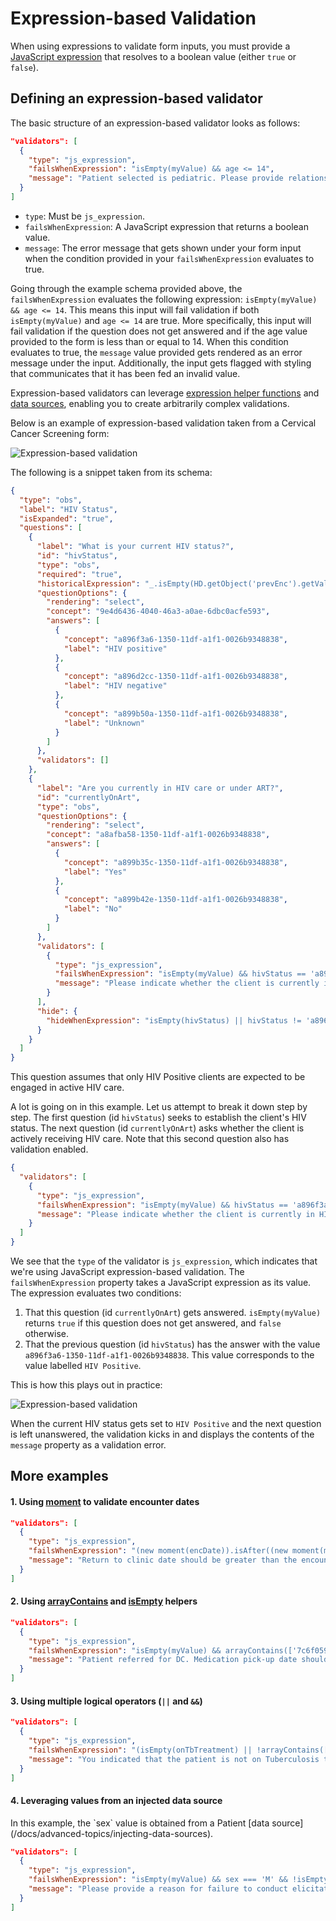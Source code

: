 
# Expression-based Validation

When using expressions to validate form inputs, you must provide a [JavaScript expression](https://developer.mozilla.org/en-US/docs/Web/JavaScript/Guide/Expressions_and_Operators#logical_operators) that resolves to a boolean value (either `true` or `false`).

## Defining an expression-based validator

The basic structure of an expression-based validator looks as follows:

```json copy {3-5}
"validators": [
  {
    "type": "js_expression",
    "failsWhenExpression": "isEmpty(myValue) && age <= 14",
    "message": "Patient selected is pediatric. Please provide relationship information."
  }
]
```

- `type`: Must be `js_expression`.
- `failsWhenExpression`: A JavaScript expression that returns a boolean value.
- `message`: The error message that gets shown under your form input when the condition provided in your `failsWhenExpression` evaluates to true.

Going through the example schema provided above, the `failsWhenExpression` evaluates the following expression: `isEmpty(myValue) && age <= 14`. This means this input will fail validation if both `isEmpty(myValue)` and `age <= 14` are true. More specifically, this input will fail validation if the question does not get answered and if the age value provided to the form is less than or equal to 14. When this condition evaluates to true, the `message` value provided gets rendered as an error message under the input. Additionally, the input gets flagged with styling that communicates that it has been fed an invalid value.

Expression-based validators can leverage [expression helper functions](/docs/expression-helpers) and [data sources](/docs/advanced-topics/injecting-data-sources/), enabling you to create arbitrarily complex validations.

Below is an example of expression-based validation taken from a Cervical Cancer Screening form:

![Expression-based validation](/screens/js-expression-based-validation.gif)

The following is a snippet taken from its schema:

```json copy {52-54}
{
  "type": "obs",
  "label": "HIV Status",
  "isExpanded": "true",
  "questions": [
    {
      "label": "What is your current HIV status?",
      "id": "hivStatus",
      "type": "obs",
      "required": "true",
      "historicalExpression": "_.isEmpty(HD.getObject('prevEnc').getValue('9e4d6436-4040-46a3-a0ae-6dbc0acfe593')) ? undefined : HD.getObject('prevEnc').getValue('9e4d6436-4040-46a3-a0ae-6dbc0acfe593')",
      "questionOptions": {
        "rendering": "select",
        "concept": "9e4d6436-4040-46a3-a0ae-6dbc0acfe593",
        "answers": [
          {
            "concept": "a896f3a6-1350-11df-a1f1-0026b9348838",
            "label": "HIV positive"
          },
          {
            "concept": "a896d2cc-1350-11df-a1f1-0026b9348838",
            "label": "HIV negative"
          },
          {
            "concept": "a899b50a-1350-11df-a1f1-0026b9348838",
            "label": "Unknown"
          }
        ]
      },
      "validators": []
    },
    {
      "label": "Are you currently in HIV care or under ART?",
      "id": "currentlyOnArt",
      "type": "obs",
      "questionOptions": {
        "rendering": "select",
        "concept": "a8afba58-1350-11df-a1f1-0026b9348838",
        "answers": [
          {
            "concept": "a899b35c-1350-11df-a1f1-0026b9348838",
            "label": "Yes"
          },
          {
            "concept": "a899b42e-1350-11df-a1f1-0026b9348838",
            "label": "No"
          }
        ]
      },
      "validators": [
        {
          "type": "js_expression",
          "failsWhenExpression": "isEmpty(myValue) && hivStatus == 'a896f3a6-1350-11df-a1f1-0026b9348838'",
          "message": "Please indicate whether the client is currently in HIV care or under ART"
        }
      ],
      "hide": {
        "hideWhenExpression": "isEmpty(hivStatus) || hivStatus != 'a896f3a6-1350-11df-a1f1-0026b9348838'"
      }
    }
  ]
}
```

<Callout emoji="ℹ️" type="info">
  This question assumes that only HIV Positive clients are expected to be
  engaged in active HIV care.
</Callout>

A lot is going on in this example. Let us attempt to break it down step by step. The first question (id `hivStatus`) seeks to establish the client's HIV status. The next question (id `currentlyOnArt`) asks whether the client is actively receiving HIV care. Note that this second question also has validation enabled.

```json copy
{
  "validators": [
    {
      "type": "js_expression",
      "failsWhenExpression": "isEmpty(myValue) && hivStatus == 'a896f3a6-1350-11df-a1f1-0026b9348838'",
      "message": "Please indicate whether the client is currently in HIV care or under ART"
    }
  ]
}
```

We see that the `type` of the validator is `js_expression`, which indicates that we're using JavaScript expression-based validation. The `failsWhenExpression` property takes a JavaScript expression as its value. The expression evaluates two conditions:

1. That this question (id `currentlyOnArt`) gets answered. `isEmpty(myValue)` returns `true` if this question does not get answered, and `false` otherwise.
2. That the previous question (id `hivStatus`) has the answer with the value `a896f3a6-1350-11df-a1f1-0026b9348838`. This value corresponds to the value labelled `HIV Positive`.

This is how this plays out in practice:

![Expression-based validation](/screens/js-expression-based-validation.gif)

When the current HIV status gets set to `HIV Positive` and the next question is left unanswered, the validation kicks in and displays the contents of the `message` property as a validation error.

## More examples

#### 1. Using [moment](https://momentjs.com/) to validate encounter dates

```json copy
"validators": [
  {
    "type": "js_expression",
    "failsWhenExpression": "(new moment(encDate)).isAfter((new moment(myValue)), 'day') || (new moment(encDate)).isSame((new moment(myValue)), 'day')",
    "message": "Return to clinic date should be greater than the encounter date."
  }
]
```

#### 2. Using [arrayContains](/docs/expression-helpers#arraycontains) and [isEmpty](/docs/expression-helpers#isempty) helpers

```json copy
"validators": [
  {
    "type": "js_expression",
    "failsWhenExpression": "isEmpty(myValue) && arrayContains(['7c6f0599-3e3e-4f42-87a2-2ce66f1e96d0'], patientReferrals)",
    "message": "Patient referred for DC. Medication pick-up date should be required."
  }
]
```

#### 3. Using multiple logical operators (`||` and `&&`)

```json copy
"validators": [
  {
    "type": "js_expression",
    "failsWhenExpression": "(isEmpty(onTbTreatment) || !arrayContains(['a899b35c-1350-11df-a1f1-0026b9348838'], onTbTreatment)) && !isEmpty(myValue)",
    "message": "You indicated that the patient is not on Tuberculosis treatment, therefore a TB treatment start date should not be provided."
  }
]
```

#### 4. Leveraging values from an injected data source

<Callout emoji="ℹ️" type="info">
  In this example, the `sex` value is obtained from a Patient [data
  source](/docs/advanced-topics/injecting-data-sources).
</Callout>

```json copy
"validators": [
  {
    "type": "js_expression",
    "failsWhenExpression": "isEmpty(myValue) && sex === 'M' && !isEmpty(childrenAgedBelow19) && childrenAgedBelow19 === 'a899b35c-1350-11df-a1f1-0026b9348838'",
    "message": "Please provide a reason for failure to conduct elicitation."
  }
]
```
